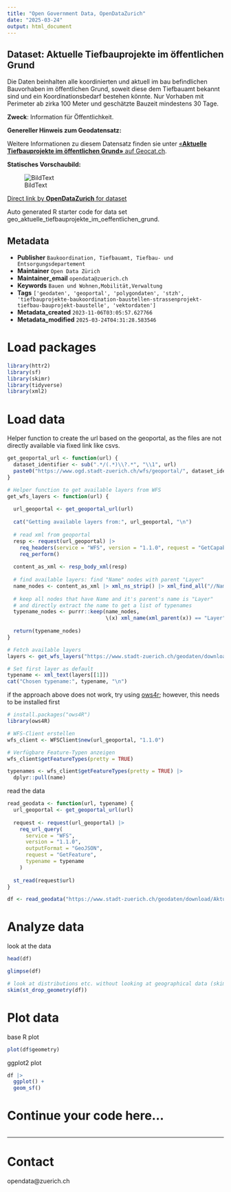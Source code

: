 ```yaml
---
title: "Open Government Data, OpenDataZurich"
date: "2025-03-24"
output: html_document
---
```


## Dataset: Aktuelle Tiefbauprojekte im öffentlichen Grund

Die Daten beinhalten alle koordinierten und aktuell im bau befindlichen Bauvorhaben im öffentlichen Grund, soweit diese dem Tiefbauamt bekannt sind und ein Koordinationsbedarf bestehen könnte. Nur Vorhaben mit Perimeter ab zirka 100 Meter und geschätzte Bauzeit mindestens 30 Tage.

**Zweck**: Information für Öffentlichkeit.

**Genereller Hinweis zum Geodatensatz:**


Weitere Informationen zu diesem Datensatz finden sie unter [«**Aktuelle Tiefbauprojekte im öffentlichen Grund»** auf Geocat.ch](https://www.geocat.ch/geonetwork/srv/ger/catalog.search#/metadata/ccb13fb0-9932-4cd4-a9fb-f55fa756a153).				
			   

**Statisches Vorschaubild:**

![BildText](https://www.gis.stadt-zuerich.ch/zueriplan_docs/geocat/ccb13fb0-9932-4cd4-a9fb-f55fa756a153.png)



[Direct link by **OpenDataZurich** for dataset](https://data.stadt-zuerich.ch/dataset/geo_aktuelle_tiefbauprojekte_im_oeffentlichen_grund)

Auto generated R starter code for data set geo_aktuelle_tiefbauprojekte_im_oeffentlichen_grund.

## Metadata

- **Publisher** `Baukoordination, Tiefbauamt, Tiefbau- und Entsorgungsdepartement`
- **Maintainer** `Open Data Zürich`
- **Maintainer_email** `opendata@zuerich.ch`
- **Keywords** `Bauen und Wohnen,Mobilität,Ver­walt­ung`
- **Tags** `['geodaten', 'geoportal', 'polygondaten', 'stzh', 'tiefbauprojekte-baukoordination-baustellen-strassenprojekt-tiefbau-bauprojekt-baustelle', 'vektordaten']`
- **Metadata_created** `2023-11-06T03:05:57.627766`
- **Metadata_modified** `2025-03-24T04:31:28.583546`


# Load packages

```r
library(httr2)
library(sf)
library(skimr)
library(tidyverse)
library(xml2)
```

# Load data

Helper function to create the url based on the geoportal, as the files are not directly available via fixed link like csvs.
```r
get_geoportal_url <- function(url) {
  dataset_identifier <- sub(".*/(.*)\\?.*", "\\1", url)
  paste0("https://www.ogd.stadt-zuerich.ch/wfs/geoportal/", dataset_identifier)
}
```

```r
# Helper function to get available layers from WFS
get_wfs_layers <- function(url) {
  
  url_geoportal <- get_geoportal_url(url)
  
  cat("Getting available layers from:", url_geoportal, "\n")
  
  # read xml from geoportal
  resp <- request(url_geoportal) |> 
    req_headers(service = "WFS", version = "1.1.0", request = "GetCapabilities") |> 
    req_perform()
  
  content_as_xml <- resp_body_xml(resp)
  
  # find available layers: find "Name" nodes with parent "Layer"
  name_nodes <- content_as_xml |> xml_ns_strip() |> xml_find_all("//Name")
  
  # keep all nodes that have Name and it's parent's name is "Layer"
  # and directly extract the name to get a list of typenames
  typename_nodes <- purrr::keep(name_nodes,
                                \(x) xml_name(xml_parent(x)) == "Layer")
  
  return(typename_nodes)
}

# Fetch available layers
layers <- get_wfs_layers("https://www.stadt-zuerich.ch/geodaten/download/Aktuelle_Tiefbauprojekte_im_oeffentlichen_Grund?format=geojson_link")

# Set first layer as default
typename <- xml_text(layers[[1]])
cat("Chosen typename:", typename, "\n")
```

if the approach above does not work, try using [ows4r](https://eblondel.github.io/ows4R/); however, this needs to be installed first
```r
# install.packages("ows4R")
library(ows4R)

# WFS-Client erstellen
wfs_client <- WFSClient$new(url_geoportal, "1.1.0")

# Verfügbare Feature-Typen anzeigen
wfs_client$getFeatureTypes(pretty = TRUE)

typenames <- wfs_client$getFeatureTypes(pretty = TRUE) |> 
  dplyr::pull(name)
```

read the data
```r
read_geodata <- function(url, typename) {
  url_geoportal <- get_geoportal_url(url)
  
  request <- request(url_geoportal) |>
    req_url_query(
      service = "WFS",
      version = "1.1.0",
      outputFormat = "GeoJSON",
      request = "GetFeature",
      typename = typename
    )
  
  st_read(request$url)
}

df <- read_geodata("https://www.stadt-zuerich.ch/geodaten/download/Aktuelle_Tiefbauprojekte_im_oeffentlichen_Grund?format=geojson_link", typename)
```

# Analyze data

look at the data
```r
head(df)
```

```r
glimpse(df)
```

```r
# look at distributions etc. without looking at geographical data (skim cannot deal with geometries)
skim(st_drop_geometry(df))
```

# Plot data

base R plot
```r
plot(df$geometry)
```

ggplot2 plot
```r
df |>
  ggplot() +
  geom_sf()
```

# Continue your code here...

```r

```

------------------------------------------------------------------------

# Contact

opendata@zuerich.ch
